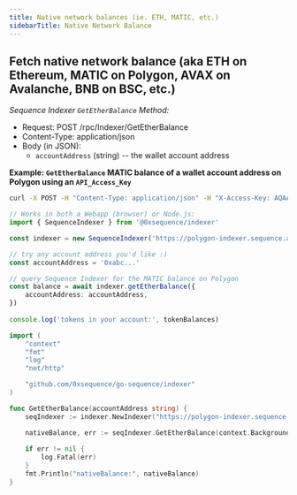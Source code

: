 ---
title: Native network balances (ie. ETH, MATIC, etc.)
sidebarTitle: Native Network Balance
---

## Fetch native network balance (aka ETH on Ethereum, MATIC on Polygon, AVAX on Avalanche, BNB on BSC, etc.)

*Sequence Indexer `GetEtherBalance` Method:*

* Request: POST /rpc/Indexer/GetEtherBalance
* Content-Type: application/json
* Body (in JSON):
  * `accountAddress` (string) -- the wallet account address


**Example: `GetEtherBalance` MATIC balance of a wallet account address on Polygon using an `API_Access_Key`**

<CodeGroup>

```bash cURL
curl -X POST -H "Content-Type: application/json" -H "X-Access-Key: AQAAAAAAAF_JvPALhBthL7VGn6jV0YDqaFY" https://polygon-indexer.sequence.app/rpc/Indexer/GetEtherBalance -d '{ "accountAddress": "0x8e3E38fe7367dd3b52D1e281E4e8400447C8d8B9" }'
```


```ts Typescript
// Works in both a Webapp (browser) or Node.js:
import { SequenceIndexer } from '@0xsequence/indexer'

const indexer = new SequenceIndexer('https://polygon-indexer.sequence.app', 'AQAAAAAAAF_JvPALhBthL7VGn6jV0YDqaFY')

// try any account address you'd like :)
const accountAddress = '0xabc...'

// query Sequence Indexer for the MATIC balance on Polygon
const balance = await indexer.getEtherBalance({
	accountAddress: accountAddress,
})
	
console.log('tokens in your account:', tokenBalances)
```


```go Go
import (
	"context"
	"fmt"
	"log"
	"net/http"

	"github.com/0xsequence/go-sequence/indexer"
)

func GetEtherBalance(accountAddress string) {
	seqIndexer := indexer.NewIndexer("https://polygon-indexer.sequence.app", "AQAAAAAAAF_JvPALhBthL7VGn6jV0YDqaFY")

	nativeBalance, err := seqIndexer.GetEtherBalance(context.Background(), &accountAddress)
	
	if err != nil {
		log.Fatal(err)
	}
	fmt.Println("nativeBalance:", nativeBalance)
}
```

</CodeGroup>